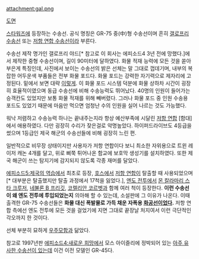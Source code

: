 attachment:gal.png

[http://static2.wikia.nocookie.net/__cb20081003184155/starwars/images/8/86/GR75transport_schem.jpg 도면]

[[스타워즈]]에 등장하는 수송선. 공식 명칭은 GR-75 중(中)형 수송선이며 흔히 [[갤로프리 수송선]] 또는 [[저항 연합 수송선]]이라 부른다.

수송선 제작 명가인 갤로프리 야드[* 참고로 이 회사는 에피소드4 3년 전에 망했다.]에서 제작한 중형 수송선이며, 길이 90미터에 달하였다. 화물 적재 능력에 모든 것을 쏟아부은게 특징인데, 사진에서 보이는 수송선의 밝은 선체는 말 그대로 껍데기며, 내부의 복잡한 어두운색 부품들은 전부 화물 포드다. 화물 포드는 강력한 자기력으로 제자리에 고정된다. 밑에서 보면 대략 [http://static4.wikia.nocookie.net/__cb20080319132648/starwars/images/e/e3/GR-75_underside_btm.jpg 이렇게]. 이 화물 포드 시스템 덕분에 화물 상하차 시간이 굉장히 효율적이였으며 동급 수송선에 비해 수송능력도 뛰어났다. 40명의 인원이 들어가는 승객칸도 있었지만 보통 화물 적재를 위해 빼버렸다. 그러나 화물 포드 중 인원 수송용 포드도 있었기 때문에 마음만 먹으면 엄청난 수의 인원을 실어 나르는 것도 가능했다. 

워낙 저렴하고 수송능력 하나는 끝내주는지라 항상 예산부족에 시달린 [[저항 연합]] [함대]에서 애용하였다. 다만 굉장히 수리가 잦은걸로 악명높았다. 하이퍼드라이브도 4등급을 썼으며 1등급인 제국 해군의 수송선들에 비해 굉장히 느린 편.  

일반적으로 비무장 상태이지만 사용자가 저항 연합이다 보니 최소한 자위용으로 트윈 레이저 캐논 4개를 달고, 위로 삐쭉 튀어나온 함교에 보호막 생성기를 설치하였다. 또한 제국 해군이 쓰는 탐지기에 감지되지 않도록 각종 재머를 달았다.     

[[제국의 역습|에피소드5:제국의 역습]]에서 최초로 등장, [[호스]]에서 [[저항 연합]]이 탈출할 때 사용되었으며[* 대부분은 탈출했지만 탈출 과정에서 17척을 잃었다.], [[엔도 전투]]에서 [[몬 칼라마리 스타 크루저]], [[네뷸론 B 프리깃]], [[코렐리안 코르벳]]과 함께 여러 척이 등장한다. '''이런 수송선이 왜 엔도 전투에 투입되었는지''' 의아해 할 수 있는데, 소설판에 그 이유가 나온다. 이때 출격한 GR-75 수송선들은 '''화물 대신 폭발물로 가득 채운 자폭용 [[화공선]]이었다.''' 저항 연합 측에선 엔도 전투에 모든 것을 걸었기에 지면 그대로 끝장날 처지여서 이런 극단적인 각오까지 한 것이다. 

선체 부분히 묘하게 [[우주모함]]과 닮았다.

참고로 1997년판 [[새로운 희망|에피소드4:새로운 희망]]에서 모스 아이즐리에 정박되어 있는 [http://static2.wikia.nocookie.net/__cb20121210211446/starwars/images/5/51/Labor_droids.png 아주 유사한 수송선이 있는데] 이건 이전 모델인 GR-45다.  
